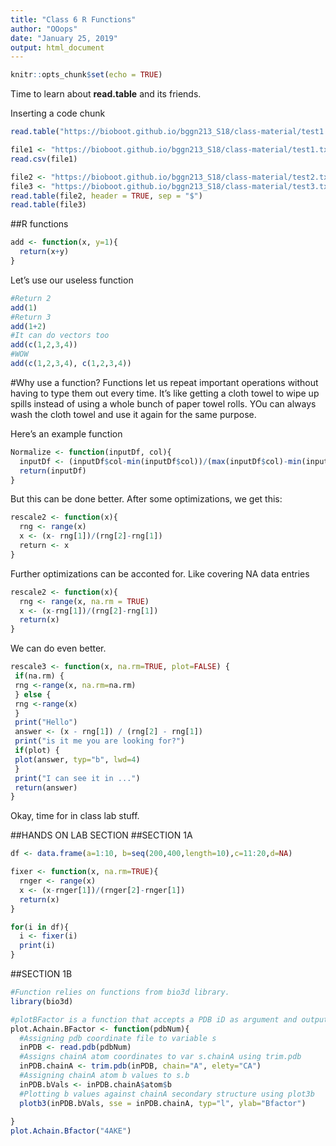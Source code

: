 ```yaml
---
title: "Class 6 R Functions"
author: "OOops"
date: "January 25, 2019"
output: html_document
---
```


```r
knitr::opts_chunk$set(echo = TRUE)
```
Time to learn about **read.table** and its friends.

Inserting a code chunk
```r
read.table("https://bioboot.github.io/bggn213_S18/class-material/test1.txt", header = TRUE, sep = ",")
```
```r
file1 <- "https://bioboot.github.io/bggn213_S18/class-material/test1.txt"
read.csv(file1)
```
```r
file2 <- "https://bioboot.github.io/bggn213_S18/class-material/test2.txt"
file3 <- "https://bioboot.github.io/bggn213_S18/class-material/test3.txt"
read.table(file2, header = TRUE, sep = "$")
read.table(file3)
```

##R functions
```r
add <- function(x, y=1){
  return(x+y)
}
```
Let's use our useless function
```r
#Return 2
add(1)
#Return 3
add(1+2)
#It can do vectors too
add(c(1,2,3,4))
#WOW
add(c(1,2,3,4), c(1,2,3,4))
```
#Why use a function?
Functions let us repeat important operations without having to type them out every time.
It's like getting a cloth towel to wipe up spills instead of using a whole bunch of paper towel rolls. YOu can always wash the cloth towel and use it again for the same purpose.

Here's an example function
```r
Normalize <- function(inputDf, col){
  inputDf <- (inputDf$col-min(inputDf$col))/(max(inputDf$col)-min(inputDf$col))
  return(inputDf)
}
```
But this can be done better. After some optimizations, we get this:
```r
rescale2 <- function(x){
  rng <- range(x)
  x <- (x- rng[1])/(rng[2]-rng[1])
  return <- x
}
```
Further optimizations can be acconted for. Like covering NA data entries
```r
rescale2 <- function(x){
  rng <- range(x, na.rm = TRUE)
  x <- (x-rng[1])/(rng[2]-rng[1])
  return(x)
}
```
We can do even better.
```r
rescale3 <- function(x, na.rm=TRUE, plot=FALSE) {
 if(na.rm) {
 rng <-range(x, na.rm=na.rm)
 } else {
 rng <-range(x)
 }
 print("Hello")
 answer <- (x - rng[1]) / (rng[2] - rng[1])
 print("is it me you are looking for?")
 if(plot) {
 plot(answer, typ="b", lwd=4)
 }
 print("I can see it in ...")
 return(answer)
}
```
Okay, time for in class lab stuff.

##HANDS ON LAB SECTION
##SECTION 1A
```r
df <- data.frame(a=1:10, b=seq(200,400,length=10),c=11:20,d=NA)

fixer <- function(x, na.rm=TRUE){
  rnger <- range(x)
  x <- (x-rnger[1])/(rnger[2]-rnger[1])
  return(x)
}

for(i in df){
  i <- fixer(i)
  print(i)
}
```

##SECTION 1B
```r

#Function relies on functions from bio3d library.
library(bio3d)

#plotBFactor is a function that accepts a PDB iD as argument and outputs a graph of the corresponding protein's B-factor or the amount of wiggle atoms have in a structure(?)
plot.Achain.BFactor <- function(pdbNum){
  #Assigning pdb coordinate file to variable s
  inPDB <- read.pdb(pdbNum)
  #Assigns chainA atom coordinates to var s.chainA using trim.pdb
  inPDB.chainA <- trim.pdb(inPDB, chain="A", elety="CA")
  #Assigning chainA atom b values to s.b
  inPDB.bVals <- inPDB.chainA$atom$b
  #Plotting b values against chainA secondary structure using plot3b
  plotb3(inPDB.bVals, sse = inPDB.chainA, typ="l", ylab="Bfactor")
  
}
plot.Achain.Bfactor("4AKE")
```




